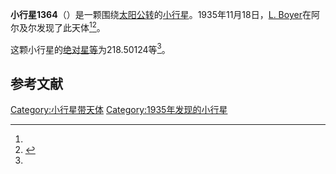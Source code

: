 {{Infobox planet
| bgcolour = #FFFFC0
| name = 1364 Safara
| symbol = 
| image = 
| caption = 
| discovery = yes
| discovery_ref = 
| discoverer = [[L._Boyer|L. Boyer]]
| discovery_site = [[阿尔及尔|阿尔及尔]] 
| discovered = 1935年11月18日
| designations = yes
| mp_name = 
| named_after = 
| alt_names = 1935 VB/ 1932 EK
| mp_category = [[主带小行星|主带小行星]]
| orbit_ref = <ref name="a">[http://ssd.jpl.nasa.gov/sbdb.cgi?sstr=1364 1364 Safara] {{Wayback|url=http://ssd.jpl.nasa.gov/sbdb.cgi?sstr=1364 |date=20210717071012 }}，小行星數據庫瀏覽器（JPL Small-Body Database Browser）－[[美国国家航空航天局|美国国家航空航天局]]喷气推进实验室</ref>
| epoch = 2456400.5 (2013年4月18日更新)
| aphelion = {{convert|3.2194289|AU|km|3|abbr=on|lk=out}}
| perihelion = {{convert|2.8022005|AU|km|3|abbr=on}}
| semimajor = {{convert|3.0108147|AU|km|3|abbr=on}}
| eccentricity = 0.0692883
| period = 1908.202525 [[日|日]]<br />5.22[[儒略年|儒略年]]
| avg_speed = 
| inclination = 11.49441
| asc_node = 64.22242
| mean_anomaly = 
| arg_peri = 218.50124
| satellites = 
| physical_characteristics = yes
| dimensions = 
| mass = 
| density = 
| surface_grav = 
| escape_velocity = 
| sidereal_day = 
| axial_tilt = 
| pole_ecliptic_lat = 
| pole_ecliptic_lon = 
| albedo = 
| temperatures= 
| temp_name1 = 
| mean_temp_1 = 
| max_temp_1 = 
| temp_name2 = 
| max_temp_2 = 
| spectral_type = 
| abs_magnitude = 218.50124
}}

'''小行星1364'''（{{lang-en|1364 Safara}}）是一颗围绕[[太阳|太阳]][[公转|公转]]的[[小行星|小行星]]。1935年11月18日，[[L._Boyer|L. Boyer]]在阿尔及尔发现了此天体<ref name="a" /><ref>{{cite news|title=小行星列表|url=http://cfa-www.harvard.edu/iau/lists/NumberedMPs.txt|accessdate=2013-07-08|newspaper=哈佛大学|archive-date=2008-05-17|archive-url=https://web.archive.org/web/20080517010638/http://cfa-www.harvard.edu/iau/lists/NumberedMPs.txt|dead-url=no}}</ref>。

这颗小行星的[[绝对星等|绝对星等]]为218.50124等<ref name="a" />。

==参考文献==
{{reflist}}
{{Minor Planet Number|[[小行星1363|小行星1363]]|[[小行星1365|小行星1365]]}}

{{小天体}}

[[Category:小行星带天体|Category:小行星带天体]]
[[Category:1935年发现的小行星|Category:1935年发现的小行星]]

{{asteroid-stub}}